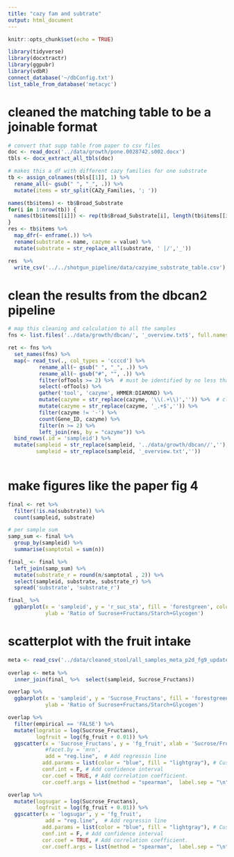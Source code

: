 ```yaml
---
title: "cazy fam and subtrate"
output: html_document
---
```


```r
knitr::opts_chunk$set(echo = TRUE)
```

```r
library(tidyverse)
library(docxtractr)
library(ggpubr)
library(vdbR)
connect_database('~/dbConfig.txt')
list_table_from_database('metacyc')
```

# cleaned the matching table to be a joinable format

```r
# convert that supp table from paper to csv files
doc <- read_docx('../data/growth/pone.0028742.s002.docx')
tbls <- docx_extract_all_tbls(doc)
```

```r
# makes this a df with different cazy families for one substrate
tb <- assign_colnames(tbls[[1]], 1) %>% 
  rename_all(~ gsub(" ", "_", .)) %>% 
  mutate(items = str_split(CAZy_Families, '; '))

names(tb$items) <- tb$Broad_Substrate
for(i in 1:nrow(tb)) {
  names(tb$items[[i]]) <- rep(tb$Broad_Substrate[i], length(tb$items[[i]]))
}
res <- tb$items %>% 
  map_dfr(~ enframe(.)) %>% 
  rename(substrate = name, cazyme = value) %>% 
  mutate(substrate = str_replace_all(substrate, ' |/','_'))

res  %>% 
  write_csv('../../shotgun_pipeline/data/cazyime_substrate_table.csv')
```

# clean the results from the dbcan2 pipeline

```r
# map this cleaning and calculation to all the samples
fns <- list.files('../data/growth/dbcan/', '_overview.txt$', full.names = T)

ret <- fns %>% 
  set_names(fns) %>% 
  map(~ read_tsv(., col_types = 'ccccd') %>% 
          rename_all(~ gsub(" ", "_", .)) %>% 
          rename_all(~ gsub("#", "", .)) %>% 
          filter(ofTools >= 2) %>%  # must be identified by no less than 2 tools
          select(-ofTools) %>%
          gather('tool', 'cazyme', HMMER:DIAMOND) %>% 
          mutate(cazyme = str_replace(cazyme, '\\(.+\\)','')) %>%  # cleaning the cazyme terms 
          mutate(cazyme = str_replace(cazyme, '_.+$','')) %>% 
          filter(cazyme != '-') %>% 
          count(Gene_ID, cazyme) %>% 
          filter(n >= 2) %>% 
          left_join(res, by = "cazyme")) %>% 
  bind_rows(.id = 'sampleid') %>% 
  mutate(sampleid = str_replace(sampleid, '../data/growth/dbcan//',''),
         sampleid = str_replace(sampleid, '_overview.txt','')) 
  
```

# make figures like the paper fig 4

```r
final <- ret %>% 
  filter(!is.na(substrate)) %>% 
  count(sampleid, substrate)

# per sample sum
samp_sum <- final %>% 
  group_by(sampleid) %>% 
  summarise(samptotal = sum(n))

final_ <- final %>% 
  left_join(samp_sum) %>% 
  mutate(substrate_r = round(n/samptotal , 2)) %>% 
  select(sampleid, substrate, substrate_r) %>% 
  spread('substrate', 'substrate_r')
```

```r
final_ %>% 
  ggbarplot(x = 'sampleid', y = 'r_suc_sta', fill = 'forestgreen', color = 'white',
            ylab = 'Ratio of Sucrose+Fructans/Starch+Glycogen')
```
# scatterplot with the fruit intake

```r
meta <- read_csv('../data/cleaned_stool/all_samples_meta_p2d_fg9_updated.csv')
 
overlap <- meta %>% 
  inner_join(final_ %>%  select(sampleid, Sucrose_Fructans)) 

overlap %>% 
  ggbarplot(x = 'sampleid', y = 'Sucrose_Fructans', fill = 'forestgreen', color = 'white',
            ylab = 'Ratio of Sucrose+Fructans/Starch+Glycogen')
```

```r
overlap %>% 
  filter(empirical == 'FALSE') %>% 
  mutate(logratio = log(Sucrose_Fructans), 
         logfruit = log(fg_fruit + 0.01)) %>% 
  ggscatter(x = 'Sucrose_Fructans', y = 'fg_fruit', xlab = 'Sucrose/Fructans cazyme proportion',
            #facet.by = 'mrn',
            add = "reg.line",  # Add regressin line
           add.params = list(color = "blue", fill = "lightgray"), # Customize line
           conf.int = F, # Add confidence interval
           cor.coef = TRUE, # Add correlation coefficient.
           cor.coeff.args = list(method = "spearman",  label.sep = "\n"))

```

```r
overlap %>% 
  mutate(logsugar = log(Sucrose_Fructans), 
         logfruit = log(fg_fruit + 0.01)) %>% 
  ggscatter(x = 'logsugar', y = 'fg_fruit',
            add = "reg.line",  # Add regressin line
           add.params = list(color = "blue", fill = "lightgray"), # Customize line
           conf.int = F, # Add confidence interval
           cor.coef = TRUE, # Add correlation coefficient.
           cor.coeff.args = list(method = "spearman",  label.sep = "\n"))
```
